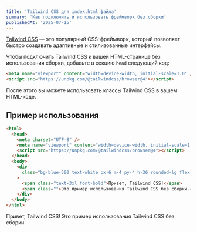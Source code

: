 ```yaml
---
title: 'Tailwind CSS для index.html файла'
summary: 'Как подключить и использовать фреймворк без сборки'
publishedAt: '2025-07-15'
---
```


[Tailwind CSS](https://tailwindcss.com/) — это популярный CSS-фреймворк, который позволяет быстро создавать адаптивные и стилизованные интерфейсы.

Чтобы подключить Tailwind CSS к вашей HTML-странице без использования сборки, добавьте в секцию `head` следующий код:

```html
<meta name="viewport" content="width=device-width, initial-scale=1.0" />
<script src="https://unpkg.com/@tailwindcss/browser@4"></script>
```

После этого вы можете использовать классы Tailwind CSS в вашем HTML-коде.

## Пример использования

```html
<html>
  <head>
    <meta charset="UTF-8" />
    <meta name="viewport" content="width=device-width, initial-scale=1.0" />
    <script src="https://unpkg.com/@tailwindcss/browser@4"></script>
  </head>
  <body>
    <div
      class="bg-blue-500 text-white px-6 m-4 py-4 h-36 rounded-lg flex flex-col justify-end items-start"
    >
      <span class="text-3xl font-bold">Привет, Tailwind CSS!</span>
      <span class="">Это пример использования Tailwind CSS без сборки.</span>
    </div>
  </body>
</html>
```

<BrowserMockup title="index.html">
  <div className="bg-blue-500 text-white px-6 m-4 py-4 h-36 rounded-lg flex flex-col justify-end items-start">
    <span className="text-3xl font-bold">Привет, Tailwind CSS!</span>
    <span className="">Это пример использования Tailwind CSS без сборки.</span>
  </div>
</BrowserMockup>

